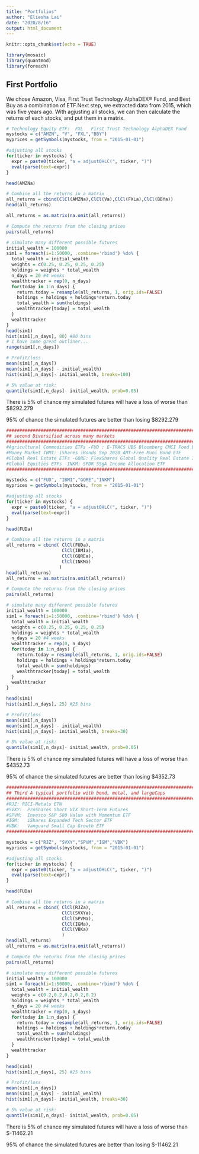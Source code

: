 ---
title: "Portfolios"
author: "Eliesha Lai"
date: "2020/8/16"
output: html_document
---

```{r setup, include=FALSE}
knitr::opts_chunk$set(echo = TRUE)
```


```{r library echo=False}
  
library(mosaic)
library(quantmod)
library(foreach) 

```

## First Portfolio

We chose Amazon, Visa, First Trust Technology AlphaDEX® Fund, and Best Buy as a combination of ETF.Next step, we extracted data from 2015, which was five years ago.
With agjusting all stocks, we can then calculate the returns of each stocks, and put them in a matrix.

```{r first portfolio}
# Technology Equity ETF:  FXL	First Trust Technology AlphaDEX Fund
mystocks = c("AMZN", "V", "FXL","BBY")
myprices = getSymbols(mystocks, from = "2015-01-01")

#adjusting all stocks
for(ticker in mystocks) {
  expr = paste0(ticker, "a = adjustOHLC(", ticker, ")")
  eval(parse(text=expr))
}

head(AMZNa)

# Combine all the returns in a matrix
all_returns = cbind(ClCl(AMZNa),ClCl(Va),ClCl(FXLa),ClCl(BBYa))
head(all_returns)

all_returns = as.matrix(na.omit(all_returns))

# Compute the returns from the closing prices
pairs(all_returns)


```


```{r first}

# simulate many different possible futures
initial_wealth = 100000
sim1 = foreach(i=1:50000, .combine='rbind') %do% {
  total_wealth = initial_wealth
  weights = c(0.25, 0.25, 0.25, 0.25)
  holdings = weights * total_wealth
  n_days = 20 #4 weeks
  wealthtracker = rep(0, n_days)
  for(today in 1:n_days) {
    return.today = resample(all_returns, 1, orig.ids=FALSE)
    holdings = holdings + holdings*return.today
    total_wealth = sum(holdings)
    wealthtracker[today] = total_wealth
  }
  wealthtracker
}
head(sim1)
hist(sim1[,n_days], 80) #80 bins
# I have some great outliner...
range(sim1[,n_days])


```
```{r first profit/loss}
# Profit/loss
mean(sim1[,n_days])
mean(sim1[,n_days] - initial_wealth)
hist(sim1[,n_days]- initial_wealth, breaks=100)

# 5% value at risk:
quantile(sim1[,n_days]- initial_wealth, prob=0.05)


```
There is 5% of chance my simulated futures will have a loss of worse than $8292.279

95% of chance the simulated futures are better than losing $8292.279


```{r second portfolio}
##################################################################################################################
## second Diversified across many markets
##################################################################################################################
#Agricultural Commodities ETFs -FUD : E-TRACS UBS Bloomberg CMCI Food ETN
#Money Market IBMI: iShares iBonds Sep 2020 AMT-Free Muni Bond ETF
#Global Real Estate ETFs -GQRE: FlexShares Global Quality Real Estate Index Fund
#Global Equities ETFs -INKM: SPDR SSgA Income Allocation ETF
##################################################################################################################

mystocks = c("FUD", "IBMI","GQRE","INKM")
myprices = getSymbols(mystocks, from = "2015-01-01")

#adjusting all stocks
for(ticker in mystocks) {
  expr = paste0(ticker, "a = adjustOHLC(", ticker, ")")
  eval(parse(text=expr))
}

head(FUDa)

# Combine all the returns in a matrix
all_returns = cbind( ClCl(FUDa),
                     ClCl(IBMIa),
                     ClCl(GQREa),
                     ClCl(INKMa)
                    )
head(all_returns)
all_returns = as.matrix(na.omit(all_returns))

# Compute the returns from the closing prices
pairs(all_returns)


```

```{r second}
# simulate many different possible futures
initial_wealth = 100000
sim1 = foreach(i=1:50000, .combine='rbind') %do% {
  total_wealth = initial_wealth
  weights = c(0.25, 0.25, 0.25, 0.25)
  holdings = weights * total_wealth
  n_days = 20 #4 weeks
  wealthtracker = rep(0, n_days)
  for(today in 1:n_days) {
    return.today = resample(all_returns, 1, orig.ids=FALSE)
    holdings = holdings + holdings*return.today
    total_wealth = sum(holdings)
    wealthtracker[today] = total_wealth
  }
  wealthtracker
}

head(sim1)
hist(sim1[,n_days], 25) #25 bins

```

```{r second profit/loss}
# Profit/loss
mean(sim1[,n_days])
mean(sim1[,n_days] - initial_wealth)
hist(sim1[,n_days]- initial_wealth, breaks=30)

# 5% value at risk:
quantile(sim1[,n_days]- initial_wealth, prob=0.05)

```
There is 5% of chance my simulated futures will have a loss of worse than $4352.73

95% of chance the simulated futures are better than losing $4352.73


```{r third portfolio}
##################################################################################################################
## Third A typical portfolio with bond, metal, and largeCaps 
##################################################################################################################
#RJZ: RICI-Metals ETN
#SVXY:	ProShares Short VIX Short-Term Futures
#SPVM:	Invesco S&P 500 Value with Momentum ETF
#IGM:	iShares Expanded Tech Sector ETF
#VBK:	Vanguard Small Cap Growth ETF
##################################################################################################################

mystocks = c("RJZ", "SVXY","SPVM","IGM","VBK")
myprices = getSymbols(mystocks, from = "2015-01-01")

#adjusting all stocks
for(ticker in mystocks) {
  expr = paste0(ticker, "a = adjustOHLC(", ticker, ")")
  eval(parse(text=expr))
}

head(FUDa)

# Combine all the returns in a matrix
all_returns = cbind( ClCl(RJZa),
                     ClCl(SVXYa),
                     ClCl(SPVMa),
                     ClCl(IGMa),
                     ClCl(VBKa)
                     )
head(all_returns)
all_returns = as.matrix(na.omit(all_returns))

# Compute the returns from the closing prices
pairs(all_returns)


```





```{r third}

# simulate many different possible futures
initial_wealth = 100000
sim1 = foreach(i=1:50000, .combine='rbind') %do% {
  total_wealth = initial_wealth
  weights = c(0.2,0.2,0.2,0.2,0.2)
  holdings = weights * total_wealth
  n_days = 20 #4 weeks
  wealthtracker = rep(0, n_days)
  for(today in 1:n_days) {
    return.today = resample(all_returns, 1, orig.ids=FALSE)
    holdings = holdings + holdings*return.today
    total_wealth = sum(holdings)
    wealthtracker[today] = total_wealth
  }
  wealthtracker
}

head(sim1)
hist(sim1[,n_days], 25) #25 bins

```


```{r third Profit/loss}
# Profit/loss
mean(sim1[,n_days])
mean(sim1[,n_days] - initial_wealth)
hist(sim1[,n_days]- initial_wealth, breaks=30)

# 5% value at risk:
quantile(sim1[,n_days]- initial_wealth, prob=0.05)

```
There is 5% of chance my simulated futures will have a loss of worse than $-11462.21

95% of chance the simulated futures are better than losing $-11462.21





















